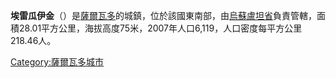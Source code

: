 '''埃雷瓜伊金'''（{{lang-es|Ereguayquín}}）是[[薩爾瓦多|薩爾瓦多]]的城鎮，位於該國東南部，由[[烏蘇盧坦省|烏蘇盧坦省]]負責管轄，面積28.01平方公里，海拔高度75米，2007年人口6,119，人口密度每平方公里218.46人。

{{coord|13|21|N|88|23|W|display=title|region:SV_type:city_source:GNS-enwiki}}

{{ElSalvador-geo-stub}}
[[Category:薩爾瓦多城市|Category:薩爾瓦多城市]]